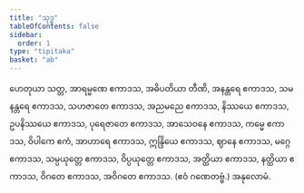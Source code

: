 ```yaml
---
title: "သုဒ္ဓ"
tableOfContents: false
sidebar:
  order: 1
type: "tipitaka"
basket: "ab"
---
```



<DynamicBreadcrumb />

<Division number="69">

<Paragraph number="1255">
ဟေတုယာ သတ္တ, အာရမ္မဏေ ဧကာဒသ, အဓိပတိယာ တီဏိ, အနန္တရေ ဧကာဒသ, သမနန္တရေ ဧကာဒသ, သဟဇာတေ ဧကာဒသ, အညမညေ ဧကာဒသ, နိဿယေ ဧကာဒသ, ဥပနိဿယေ ဧကာဒသ, ပုရေဇာတေ ဧကာဒသ, အာသေဝနေ ဧကာဒသ, ကမ္မေ ဧကာဒသ, ဝိပါကေ ဧကံ, အာဟာရေ ဧကာဒသ, ဣန္ဒြိယေ ဧကာဒသ, ဈာနေ ဧကာဒသ, မဂ္ဂေ ဧကာဒသ, သမ္ပယုတ္တေ ဧကာဒသ, ဝိပ္ပယုတ္တေ ဧကာဒသ, အတ္ထိယာ ဧကာဒသ, နတ္ထိယာ ဧကာဒသ, ဝိဂတေ ဧကာဒသ, အဝိဂတေ ဧကာဒသ. (ဧဝံ ဂဏေတဗ္ဗံ.)

</Paragraph>
</Division>

<Paragraph number="1256" type="center">
အနုလောမံ.
</Paragraph>